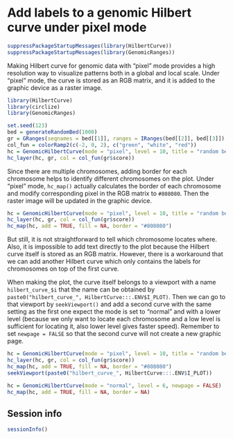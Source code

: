 Add labels to a genomic Hilbert curve under pixel mode
======================================================

```r
suppressPackageStartupMessages(library(HilbertCurve))
suppressPackageStartupMessages(library(GenomicRanges))
```

Making Hilbert curve for genomic data with "pixel" mode provides a high resolution way
to visualize patterns both in a global and local scale. Under "pixel" mode, the curve
is stored as an RGB matrix, and it is added to the graphic device as a raster image.

```r
library(HilbertCurve)
library(circlize)
library(GenomicRanges)

set.seed(123)
bed = generateRandomBed(1000)
gr = GRanges(seqnames = bed[[1]], ranges = IRanges(bed[[2]], bed[[3]]), score = bed[[4]])
col_fun = colorRamp2(c(-2, 0, 2), c("green", "white", "red"))
hc = GenomicHilbertCurve(mode = "pixel", level = 10, title = "random bed")
hc_layer(hc, gr, col = col_fun(gr$score))
```

Since there are multiple chromosomes, adding border for each chromosome helps to identify
different chromosomes on the plot. Under "pixel" mode, `hc_map()` actually calculates the
border of each chromosome and modify corresponding pixel in the RGB matrix to `#808080`.
Then the raster image will be updated in the graphic device.


```r
hc = GenomicHilbertCurve(mode = "pixel", level = 10, title = "random bed")
hc_layer(hc, gr, col = col_fun(gr$score))
hc_map(hc, add = TRUE, fill = NA, border = "#808080")
```

But still, it is not straightforward to tell which chromosome locates where. Also, it is impossible
to add text directly to the plot because the Hilbert curve itself is stored as an RGB matrix. However,
there is a workaround that we can add another Hilbert curve which only contains the labels for chromosomes
on top of the first curve.

When making the plot, the curve itself belongs to a viewport with a name `hilbert_curve_$i` that the name
can be obtained by `paste0("hilbert_curve_", HilbertCurve:::.ENV$I_PLOT)`. Then we can go to that viewport
by `seekViewport()` and add a second curve with the same setting as the first one expect the mode is set to "normal" and with a
lower level (because we only want to locate each chromosome and a low level is sufficient for locating it,
also lower level gives faster speed). Remember to set `newpage = FALSE` so that the second curve
will not create a new graphic page.

```r
hc = GenomicHilbertCurve(mode = "pixel", level = 10, title = "random bed")
hc_layer(hc, gr, col = col_fun(gr$score))
hc_map(hc, add = TRUE, fill = NA, border = "#808080")
seekViewport(paste0("hilbert_curve_", HilbertCurve:::.ENV$I_PLOT))

hc = GenomicHilbertCurve(mode = "normal", level = 6, newpage = FALSE)
hc_map(hc, add = TRUE, fill = NA, border = NA)
```

## Session info

```r
sessionInfo()
```
